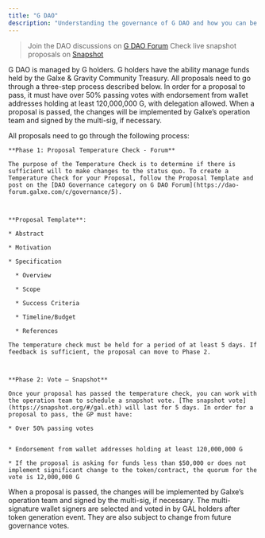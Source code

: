 ```yaml
---
title: "G DAO"
description: "Understanding the governance of G DAO and how you can be part of it."
---
```


> Join the DAO discussions on [G DAO Forum](https://dao-forum.galxe.com)&#x20;
> Check live snapshot proposals on [Snapshot](https://dao.galxe.com)&#x20;

G DAO is managed by G holders. G holders have the ability manage funds held by the Galxe & Gravity Community Treasury. All proposals need to go through a three-step process described below. In order for a proposal to pass, it must have over 50% passing votes with endorsement from wallet addresses holding at least 120,000,000 G, with delegation allowed. When a proposal is passed, the changes will be implemented by Galxe’s operation team and signed by the multi-sig, if necessary.

<Steps>
  <Step title="Proposal">
    All proposals need to go through the following process:



    **Phase 1: Proposal Temperature Check - Forum**

    The purpose of the Temperature Check is to determine if there is sufficient will to make changes to the status quo. To create a Temperature Check for your Proposal, follow the Proposal Template and post on the [DAO Governance category on G DAO Forum](https://dao-forum.galxe.com/c/governance/5).



    **Proposal Template**:

    * Abstract

    * Motivation

    * Specification

      * Overview

      * Scope

      * Success Criteria

      * Timeline/Budget

      * References

    The temperature check must be held for a period of at least 5 days. If feedback is sufficient, the proposal can move to Phase 2.



    **Phase 2: Vote — Snapshot**

    Once your proposal has passed the temperature check, you can work with the operation team to schedule a snapshot vote. [The snapshot vote](https://snapshot.org/#/gal.eth) will last for 5 days. In order for a proposal to pass, the GP must have:

    * Over 50% passing votes


    * Endorsement from wallet addresses holding at least 120,000,000 G

    * If the proposal is asking for funds less than $50,000 or does not implement significant change to the token/contract, the quorum for the vote is 12,000,000 G

  </Step>

  <Step title="Implementation">
    When a proposal is passed, the changes will be implemented by Galxe’s operation team and signed by the multi-sig, if necessary.
  </Step>

  <Step title="Multi-signature Signers">
    The multi-signature wallet signers are selected and voted in by GAL holders after token generation event. They are also subject to change from future governance votes.
  </Step>
</Steps>